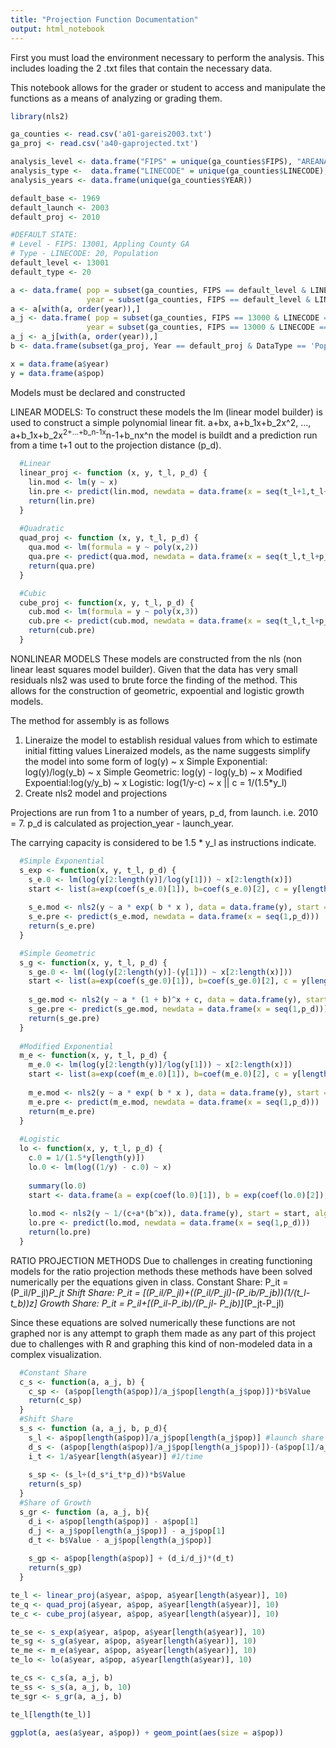 ```yaml
---
title: "Projection Function Documentation"
output: html_notebook
---
```


First you must load the environment necessary to perform the analysis. This includes loading the 2 .txt files
that contain the necessary data.

This notebook allows for the grader or student to access and manipulate the functions as a means of analyzing
or grading them.

```r
library(nls2)

ga_counties <- read.csv('a01-gareis2003.txt')
ga_proj <- read.csv('a40-gaprojected.txt')

analysis_level <- data.frame("FIPS" = unique(ga_counties$FIPS), "AREANAME" = unique(ga_counties$AREANAME))
analysis_type <-  data.frame("LINECODE" = unique(ga_counties$LINECODE), "LINETITLE" = unique(ga_counties$LINETITLE))
analysis_years <- data.frame(unique(ga_counties$YEAR))

default_base <- 1969
default_launch <- 2003
default_proj <- 2010

#DEFAULT STATE:
# Level - FIPS: 13001, Appling County GA
# Type - LINECODE: 20, Population
default_level <- 13001
default_type <- 20

a <- data.frame( pop = subset(ga_counties, FIPS == default_level & LINECODE == default_type)$VALUE,
                 year = subset(ga_counties, FIPS == default_level & LINECODE == default_type)$YEAR-1968)
a <- a[with(a, order(year)),]
a_j <- data.frame( pop = subset(ga_counties, FIPS == 13000 & LINECODE == default_type)$VALUE,
                 year = subset(ga_counties, FIPS == 13000 & LINECODE == default_type)$YEAR-1968)
a_j <- a_j[with(a, order(year)),]
b <- data.frame(subset(ga_proj, Year == default_proj & DataType == 'Population'))

x = data.frame(a$year)
y = data.frame(a$pop)

```

Models must be declared and constructed

LINEAR MODELS:
To construct these models the lm (linear model builder) is used to construct a simple polynomial
linear fit. a+bx, a+b_1x+b_2x^2, ..., a+b_1x+b_2x^2+...+b_n-1x^n-1+b_nx^n the model is buildt
and a prediction run from a time t+1 out to the projection distance (p_d).

```r
  #Linear
  linear_proj <- function (x, y, t_l, p_d) {
    lin.mod <- lm(y ~ x)
    lin.pre <- predict(lin.mod, newdata = data.frame(x = seq(t_l+1,t_l+p_d)))
    return(lin.pre)
  }
  
  #Quadratic
  quad_proj <- function (x, y, t_l, p_d) {
    qua.mod <- lm(formula = y ~ poly(x,2))
    qua.pre <- predict(qua.mod, newdata = data.frame(x = seq(t_l,t_l+p_d)))    
    return(qua.pre)
  }

  #Cubic
  cube_proj <- function(x, y, t_l, p_d) {
    cub.mod <- lm(formula = y ~ poly(x,3))
    cub.pre <- predict(cub.mod, newdata = data.frame(x = seq(t_l,t_l+p_d)))
    return(cub.pre)
  }
```

NONLINEAR MODELS
These models are constructed from the nls (non linear least squares model builder). Given that
the data has very small residuals nls2 was used to brute force the finding of the method. This allows
for the construction of geometric, expoential and logistic growth models.

The method for assembly is as follows

(1) Lineraize the model to establish residual values  from which to estimate initial fitting values
  Lineraized models, as the name suggests simplify the model into some form of log(y) ~ x
    Simple Exponential: log(y)/log(y_b) ~ x
    Simple Geometric:   log(y) - log(y_b) ~ x
    Modified Expoential:log(y/y_b) ~ x
    Logistic:           log(1/y-c) ~ x || c = 1/(1.5*y_l)
(2) Create nls2 model and projections

Projections are run from 1 to a number of years, p_d, from launch. i.e. 2010 = 7.
p_d is calculated as projection_year - launch_year.

The carrying capacity is considered to be 1.5 * y_l as instructions indicate.

```r
  #Simple Exponential
  s_exp <- function(x, y, t_l, p_d) {
    s_e.0 <- lm(log(y[2:length(y)]/log(y[1])) ~ x[2:length(x)])
    start <- list(a=exp(coef(s_e.0)[1]), b=coef(s_e.0)[2], c = y[length(y)]*1.5)
  
    s_e.mod <- nls2(y ~ a * exp( b * x ), data = data.frame(y), start = start, algorithm = "brute-force")
    s_e.pre <- predict(s_e.mod, newdata = data.frame(x = seq(1,p_d)))    
    return(s_e.pre)
  }

  #Simple Geometric
  s_g <- function(x, y, t_l, p_d) {
    s_ge.0 <- lm((log(y[2:length(y)]-(y[1])) ~ x[2:length(x)]))
    start <- list(a=exp(coef(s_ge.0)[1]), b=coef(s_ge.0)[2], c = y[length(y)]*1.5)
    
    s_ge.mod <- nls2(y ~ a * (1 + b)^x + c, data = data.frame(y), start = start, algorithm = "brute-force")
    s_ge.pre <- predict(s_ge.mod, newdata = data.frame(x = seq(1,p_d))) 
    return(s_ge.pre)
  }
  
  #Modified Exponential
  m_e <- function(x, y, t_l, p_d) {
    m_e.0 <- lm(log(y[2:length(y)]/log(y[1])) ~ x[2:length(x)])
    start <- list(a=exp(coef(m_e.0)[1]), b=coef(m_e.0)[2], c = y[length(y)]*1.5)
    
    m_e.mod <- nls2(y ~ a * exp( b * x ), data = data.frame(y), start = start, algorithm = "brute-force")
    m_e.pre <- predict(m_e.mod, newdata = data.frame(x = seq(1,p_d)))   
    return(m_e.pre)
  }
  
  #Logistic
  lo <- function(x, y, t_l, p_d) {
    c.0 = 1/(1.5*y[length(y)])
    lo.0 <- lm(log((1/y) - c.0) ~ x)
  
    summary(lo.0)
    start <- data.frame(a = exp(coef(lo.0)[1]), b = exp(coef(lo.0)[2]), c = c.0)
  
    lo.mod <- nls2(y ~ 1/(c+a*(b^x)), data.frame(y), start = start, algorithm = "brute-force")
    lo.pre <- predict(lo.mod, newdata = data.frame(x = seq(1,p_d))) 
    return(lo.pre)
  }
```

RATIO PROJECTION METHODS
Due to challenges in creating functioning models for the ratio projection methods these
methods have been solved numerically per the equations given in class.
  Constant Share: P_it = (P_il/P_jl)*P_jt
  Shift Share: P_it = [(P_il/P_jl)+((P_il/P_jl)-(P_ib/P_jb))*(1/(t_l-t_b))*z]
  Growth Share: P_it = P_il+[(P_il-P_ib)/(P_jl- P_jb)]*(P_jt-P_jl)

Since these equations are solved numerically these functions are not graphed nor is any attempt to graph them 
made as any part of this project due to challenges with R and graphing this kind of non-modeled data in a complex
visualization.

```r
  #Constant Share
  c_s <- function(a, a_j, b) {
    c_sp <- (a$pop[length(a$pop)]/a_j$pop[length(a_j$pop)])*b$Value
    return(c_sp)
  }
  #Shift Share
  s_s <- function (a, a_j, b, p_d){
    s_l <- a$pop[length(a$pop)]/a_j$pop[length(a_j$pop)] #launch share
    d_s <- (a$pop[length(a$pop)]/a_j$pop[length(a_j$pop)])-(a$pop[1]/a_j$pop[1]) #difference of share
    i_t <- 1/a$year[length(a$year)] #1/time
    
    s_sp <- (s_l+(d_s*i_t*p_d))*b$Value
    return(s_sp)
  }
  #Share of Growth
  s_gr <- function (a, a_j, b){
    d_i <- a$pop[length(a$pop)] - a$pop[1]
    d_j <- a_j$pop[length(a_j$pop)] - a_j$pop[1]
    d_t <- b$Value - a_j$pop[length(a_j$pop)]
    
    s_gp <- a$pop[length(a$pop)] + (d_i/d_j)*(d_t)
    return(s_gp)
  }
```

```r
te_l <- linear_proj(a$year, a$pop, a$year[length(a$year)], 10)
te_q <- quad_proj(a$year, a$pop, a$year[length(a$year)], 10)
te_c <- cube_proj(a$year, a$pop, a$year[length(a$year)], 10)

te_se <- s_exp(a$year, a$pop, a$year[length(a$year)], 10)
te_sg <- s_g(a$year, a$pop, a$year[length(a$year)], 10)
te_me <- m_e(a$year, a$pop, a$year[length(a$year)], 10)
te_lo <- lo(a$year, a$pop, a$year[length(a$year)], 10)

te_cs <- c_s(a, a_j, b)
te_ss <- s_s(a, a_j, b, 10)
te_sgr <- s_gr(a, a_j, b)

te_l[length(te_l)]
```
 
```r
ggplot(a, aes(a$year, a$pop)) + geom_point(aes(size = a$pop))
```
